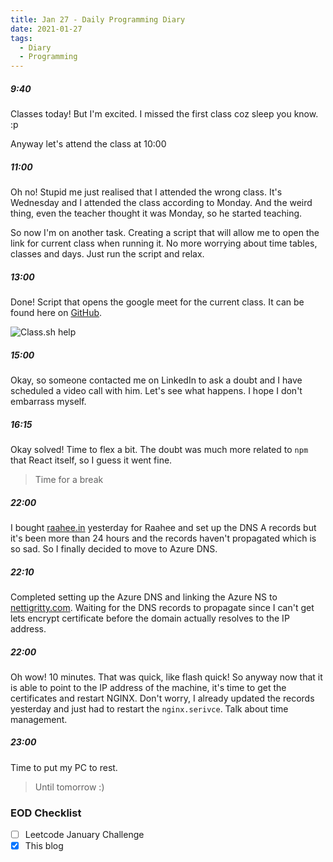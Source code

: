 ```yaml
---
title: Jan 27 - Daily Programming Diary
date: 2021-01-27
tags:
  - Diary
  - Programming
---
```


##### 9:40
Classes today! But I'm excited. I missed the first class coz sleep you know. :p

Anyway let's attend the class at 10:00

##### 11:00
Oh no! Stupid me just realised that I attended the wrong class. It's Wednesday and I attended the class according to Monday. And the weird thing, even the teacher thought it was Monday, so he started teaching. 

So now I'm on another task. Creating a script that will allow me to open the link for current class when running it. No more worrying about time tables, classes and days. Just run the script and relax.

##### 13:00
Done! Script that opens the google meet for the current class. It can be found here on [GitHub](https://github.com/parasg1999/Scripts/blob/main/class.sh).

![Class.sh help](./class-sh-help.png)

##### 15:00
Okay, so someone contacted me on LinkedIn to ask a doubt and I have scheduled a video call with him. Let's see what happens. I hope I don't embarrass myself.

##### 16:15
Okay solved! Time to flex a bit. The doubt was much more related to `npm` that React itself, so I guess it went fine.

> Time for a break

##### 22:00
I bought [raahee.in](https://raahee.in) yesterday for Raahee and set up the DNS A records but it's been more than 24 hours and the records haven't propagated which is so sad. So I finally decided to move to Azure DNS. 

##### 22:10
Completed setting up the Azure DNS and linking the Azure NS to [nettigritty.com](nettigritty.com). Waiting for the DNS records to propagate since I can't get lets encrypt certificate before the domain actually resolves to the IP address.

##### 22:00
Oh wow! 10 minutes. That was quick, like flash quick! So anyway now that it is able to point to the IP address of the machine, it's time to get the certificates and restart NGINX. Don't worry, I already updated the records yesterday and just had to restart the `nginx.serivce`. Talk about time management.

##### 23:00
Time to put my PC to rest.

> Until tomorrow :)

### EOD Checklist
- [ ] Leetcode January Challenge
- [x] This blog